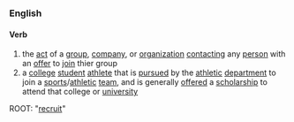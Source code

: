 ===English===
====Verb====

#the [[act]] of a [[group]], [[company]], or [[organization]] [[contact|contacting]] any [[person]] with an [[offer]] to [[join]] thier group
#a [[college]] [[student]] [[athlete]] that is [[pursue|pursued]] by the [[athletic]] [[department]] to join a [[sports]]/[[athletic]] [[team]], and is generally [[offered]] a [[scholarship]] to attend that college or [[university]]

ROOT: "[[recruit]]"